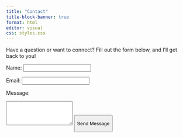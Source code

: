 ```yaml
---
title: "Contact"
title-block-banner: true
format: html
editor: visual
css: styles.css
---
```


Have a question or want to connect? Fill out the form below, and I'll get back to you!

<form action="https://formspree.io/f/xgvonvly" method="POST">

<label for="name">Name:</label> <input type="text" id="name" name="name" required>

<label for="email">Email:</label> <input type="email" id="email" name="email" required>

<label for="message">Message:</label>

```{=html}
<textarea id="message" name="message" rows="4" required></textarea>
```
<button type="submit">

Send Message

</button>

</form>
